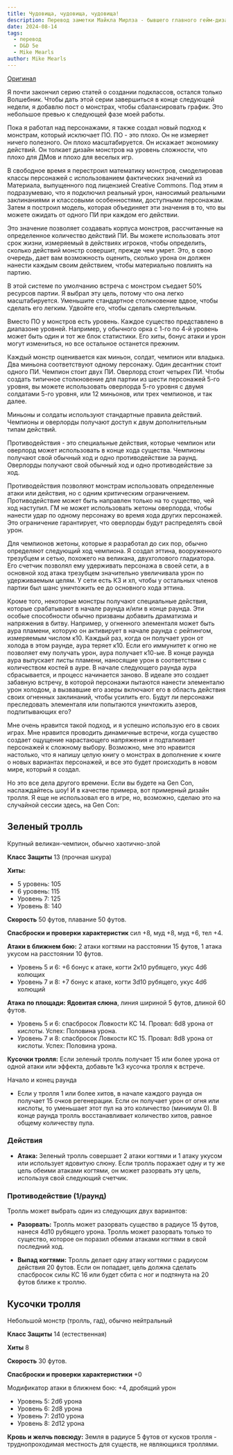 ```yaml
---
title: Чудовища, чудовища, чудовища!
description: Перевод заметки Майкла Мирлза - бывшего главного гейм-дизайнера пятой редакции D&D про механику монстров
date: 2024-08-14
tags:
  - перевод
  - D&D 5e
  - Mike Mearls
author: Mike Mearls
---
```


[Оригинал](https://www.patreon.com/posts/monsters-109229373)

Я почти закончил серию статей о создании подклассов, остался только Волшебник. Чтобы дать этой серии завершиться в конце следующей недели, я добавлю пост о монстрах, чтобы сбалансировать график. Это небольшое превью к следующей фазе моей работы.

Пока я работал над персонажами, я также создал новый подход к монстрам, который исключает ПО. ПО - это плохо. Он не измеряет ничего полезного. Он плохо масштабируется. Он искажает экономику действий. Он толкает дизайн монстров на уровень сложности, что плохо для ДМов и плохо для веселых игр.

В свободное время я перестроил математику монстров, смоделировав классы персонажей с использованием фактических значений из Материала, выпущенного под лицензией Creative Commons. Под этим я подразумеваю, что я подключил реальный урон, наносимый реальными заклинаниями и классовыми особенностями, доступными персонажам. Затем я построил модель, которая объединяет эти значения в то, что вы можете ожидать от одного ПИ при каждом его действии.

Это значение позволяет создавать корпуса монстров, рассчитанные на определенное количество действий ПИ. Вы можете использовать этот срок жизни, измеряемый в действиях игроков, чтобы определить, сколько действий монстр совершит, прежде чем умрет. Это, в свою очередь, дает вам возможность оценить, сколько урона он должен нанести каждым своим действием, чтобы материально повлиять на партию.

В этой системе по умолчанию встреча с монстром съедает 50% ресурсов партии. Я выбрал эту цель, потому что она легко масштабируется. Уменьшите стандартное столкновение вдвое, чтобы сделать его легким. Удвойте его, чтобы сделать смертельным.

Вместо ПО у монстров есть уровень. Каждое существо представлено в диапазоне уровней. Например, у обычного орка с 1-го по 4-й уровень может быть один и тот же блок статистики. Его хиты, бонус атаки и урон могут измениться, но все остальное останется прежним.

Каждый монстр оценивается как миньон, солдат, чемпион или владыка. Два миньона соответствуют одному персонажу. Один десантник стоит одного ПИ. Чемпион стоит двух ПИ. Оверлорд стоит четырех ПИ. Чтобы создать типичное столкновение для партии из шести персонажей 5-го уровня, вы можете использовать оверлорда 5-го уровня с двумя солдатами 5-го уровня, или 12 миньонов, или трех чемпионов, и так далее.

Миньоны  и солдаты используют стандартные правила действий. Чемпионы и оверлорды получают доступ к двум дополнительным типам действий.

Противодействия  - это специальные действия, которые чемпион или оверлорд может использовать в конце хода существа. Чемпионы получают свой обычный ход и одно противодействие за раунд. Оверлорды получают свой обычный ход и одно противодействие за ход.

Противодействия позволяют монстрам использовать определенные атаки или действия, но с одним критическим ограничением. Противодействие может быть направлен только на то существо, чей ход наступил. ГМ не может использовать жетоны оверлорда, чтобы нанести удар по одному персонажу во время хода других персонажей. Это ограничение гарантирует, что оверлорды будут распределять свой урон.

Для чемпионов жетоны, которые я разработал до сих пор, обычно определяют следующий ход чемпиона. Я создал эттина, вооруженного трезубцем и сетью, похожего на великана, двухголового гладиатора. Его счетчик позволял ему удерживать персонажа в своей сети, а в основной ход атака трезубцем значительно увеличивала урон по удерживаемым целям. У сети есть КЗ и хп, чтобы у остальных членов партии был шанс уничтожить ее до основного хода эттина.

Кроме того, некоторые монстры получают специальные действия, которые срабатывают в начале раунда и/или в конце раунда. Эти особые способности обычно призваны добавить драматизма и напряжения в битву. Например, у огненного элементаля может быть аура пламени, которую он активирует в начале раунда с рейтингом, измеряемым числом к10. Каждый раз, когда он получает урон от холода в этом раунде, аура теряет к10. Если его иммунитет к огню не позволяет ему получать урон, аура получает к10-ые. В конце раунда аура выпускает листы пламени, наносящие урон в соответствии с количеством костей в ауре. В начале следующего раунда аура сбрасывается, и процесс начинается заново. В идеале это создает забавную встречу, в которой персонажи пытаются нанести элементалю урон холодом, а вызвавшие его азеры включают его в область действия своих огненных заклинаний, чтобы усилить его. Будут ли персонажи преследовать элементаля или попытаются уничтожить азеров, подпитывающих его?

Мне очень нравится такой подход, и я успешно использую его в своих играх. Мне нравится проводить динамичные встречи, когда существо создает ощущение нарастающего напряжения и подталкивает персонажей к сложному выбору. Возможно, мне это нравится настолько, что я напишу целую книгу о монстрах в дополнение к книге о новых вариантах персонажей, и все это будет происходить в новом мире, который я создал.

Но это все дела другого времени. Если вы будете на Gen Con, наслаждайтесь шоу! И в качестве примера, вот примерный дизайн тролля. Я еще не использовал его в игре, но, возможно, сделаю это на случайной сессии здесь, на Gen Con:

## Зеленый тролль

Крупный великан-чемпион, обычно хаотично-злой

**Класс Защиты** 13 (прочная шкура)

**Хиты:**

- 5 уровень: 105
- 6 уровень: 115
- Уровень 7: 125
- Уровень 8: 140

**Скорость** 50 футов, плавание 50 футов.

**Спасброски и проверки характеристик** сил +8, муд +8, муд +6, тел +4.

**Атаки в ближнем бою:** 2 атаки когтями на расстоянии 15 футов, 1 атака укусом на расстоянии 10 футов.

- Уровень 5 и 6: +6 бонус к атаке, когти 2к10 рубящего, укус 4d6 колющих
- Уровень 7 и 8: +7 бонус к атаке, когти 3d10 рубящего, укус 4d6 колющий

**Атака по площади:** **Ядовитая слюна**, линия шириной 5 футов, длиной 60 футов.

- Уровень 5 и 6: спасбросок Ловкости КС 14. Провал: 6d8 урона от кислоты. Успех: Половина урона.
- Уровень 7 и 8: спасбросок Ловкости КС 15. Провал: 8d8 урона от кислоты. Успех: Половина урона.

**Кусочки тролля:** Если зеленый тролль получает 15 или более урона от одной атаки или эффекта, добавьте 1к3 кусочка тролля к встрече.

Начало и конец раунда
- Если у тролля 1 или более хитов, в начале каждого раунда он получает 15 очков регенерации. Если он получает урон от огня или кислоты, то уменьшает этот пул на это количество (минимум 0). В конце раунда тролль восстанавливает количество хитов, равное общему количеству пула.

### Действия
- **Атака:** Зеленый тролль совершает 2 атаки когтями и 1 атаку укусом или использует ядовитую слюну. Если тролль поражает одну и ту же цель обеими атаками когтями, он может разорвать эту цель, используя свой следующий счетчик.

### Противодействие (1/раунд)
Тролль может выбрать один из следующих двух вариантов:

- **Разорвать:** Тролль может разорвать существо в радиусе 15 футов, нанеся 4d10 рубящего урона. Тролль может разорвать только то существо, которое он поразил обеими атаками когтями в свой последний ход.

- **Выпад когтями:** Тролль делает одну атаку когтями с радиусом действия 20 футов. Если он попадает, цель должна сделать спасбросок силы КС 16 или будет сбита с ног и подтянута на 20 футов ближе к троллю.

## Кусочки тролля

Небольшой монстр (тролль, гад), обычно нейтральный

**Класс Защиты** 14 (естественная)

**Хиты** 8

**Скорость** 30 футов.

**Спасброски и проверки характеристики** +0

Модификатор атаки в ближнем бою: +4, дробящий урон

- Уровень 5: 2d6 урона
- Уровень 6: 2d8 урона
- Уровень 7: 2d10 урона
- Уровень 8: 2d12 урона

**Кровь и желчь повсюду:** Земля в радиусе 5 футов от кусков тролля - труднопроходимая местность для существ, не являющихся троллями.
